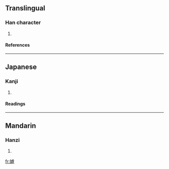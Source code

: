 ==Translingual==
===Han character===
{{Han char|rn=38|rad=女|as=11|sn=14|four=4144<sub>9</sub>|canj=女卜心木 (VYPD)}}
# {{defn|Han|sort=女11}}
====References====
{{Han ref|kx=0270.220|dkj=06679|dj=0538.250|hdz=21076.120|uh=5AED|ud=23277|bh=E171|bd=57713}}
----
==Japanese==
===Kanji===
{{ja-kanji|grade=|rs=女11}}
# {{defn|Japanese}} 
====Readings====
{{ja-readings|on=[[こ]] (ko), [[ご]] (go)|kun=[[おとめ]] (otome), [[みめよいさま]] (mimeyoisama), [[ねたむ]] (netamu)}}
----
==Mandarin==
===Hanzi===
{{cmn-hanzi|pin=[[hù]] (hu4)|wg=hu<sup>4</sup>}}
# {{defn|Mandarin}}

[[fr:嫭]]